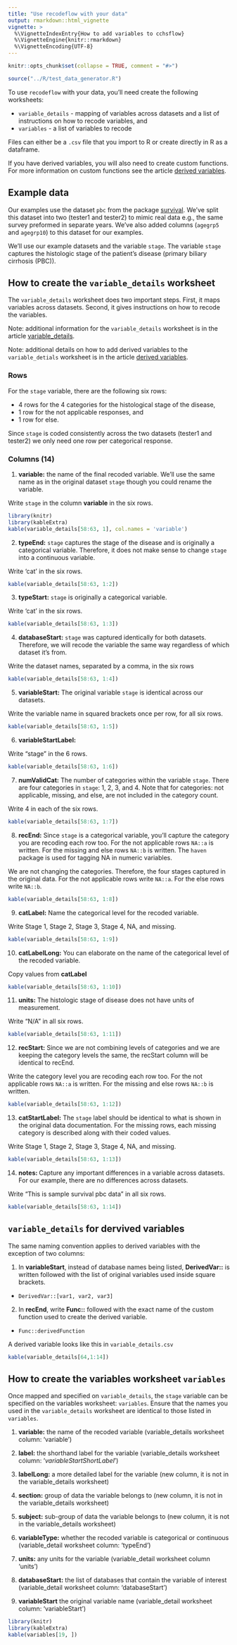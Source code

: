 ```yaml
---
title: "Use recodeflow with your data"
output: rmarkdown::html_vignette
vignette: >
  %\VignetteIndexEntry{How to add variables to cchsflow}     
  %\VignetteEngine{knitr::rmarkdown} 
  %\VignetteEncoding{UTF-8}
---
```


```r
knitr::opts_chunk$set(collapse = TRUE, comment = "#>")

source("../R/test_data_generator.R")
```


To use `recodeflow` with your data, you'll need create the following worksheets:

- `variable_details` - mapping of variables across datasets and a list of instructions on how to recode variables, and
- `variables` - a list of variables to recode

Files can either be a `.csv` file that you import to R or create directly in R as a dataframe.

If you have derived variables, you will also need to create custom functions. For more information on custom functions see the article [derived variables](../articles/derived_variables.html).


## Example data

Our examples use the dataset `pbc` from the package [survival](https://cran.r-project.org/web/packages/survival/index.html). We've split this dataset into two (tester1 and tester2) to mimic real data e.g., the same survey preformed in separate years. We've also added columns (`agegrp5` and `agegrp10`) to this dataset for our examples.

We'll use our example datasets and the variable `stage`.
The variable `stage` captures the histologic stage of the patient's disease (primary biliary cirrhosis (PBC)).

## How to create the `variable_details` worksheet

The `variable_details` worksheet does two important steps. First, it maps variables across datasets. Second, it gives instructions on how to recode the variables. 

Note: additional information for the `variable_details` worksheet is in the article [variable_details](../articles/variable_details.html).

Note: additional details on how to add derived variables to the `variable_detials` worksheet is in the article [derived variables](../articles/derived_variables.html).


### Rows

For the `stage` variable, there are the following six rows:

- 4 rows for the 4 categories for the histological stage of the disease, 
- 1 row for the not applicable responses, and 
- 1 row for else. 

Since `stage` is coded consistently across the two datasets (tester1 and tester2) we only need one row per categorical response.

### Columns (14)

1. **variable:** the name of the final recoded variable. We'll use the same name as in the original dataset `stage` though you could rename the variable.

Write `stage` in the column **variable** in the six rows.

```r
library(knitr)
library(kableExtra)
kable(variable_details[58:63, 1], col.names = 'variable')
```

2. **typeEnd:** `stage` captures the stage of the disease and is originally a categorical variable. Therefore, it does not make sense to change `stage` into a continuous variable. 

Write 'cat' in the six rows.

```r
kable(variable_details[58:63, 1:2])
```

3. **typeStart:** `stage` is originally a categorical variable.

Write 'cat' in the six rows.

```r
kable(variable_details[58:63, 1:3])
```

4. **databaseStart:** `stage` was captured identically for both datasets. Therefore, we will recode the variable the same way regardless of which dataset it's from.

Write the dataset names, separated by a comma, in the six rows

```r
kable(variable_details[58:63, 1:4])
```

5. **variableStart:** The original variable `stage` is identical across our datasets. 

Write the variable name in squared brackets once per row, for all six rows.

```r
kable(variable_details[58:63, 1:5])
```

6. **variableStartLabel:** 

Write "stage" in the 6 rows.

```r
kable(variable_details[58:63, 1:6])
```

7. **numValidCat:** The number of categories within the variable `stage`. There are four categories in `stage`: 1, 2, 3, and 4. Note that for categories: not applicable, missing, and else, are not included in the category count.

Write 4 in each of the six rows.

```r
kable(variable_details[58:63, 1:7])
```

8. **recEnd:** Since `stage` is a categorical variable, you'll capture the category you are recoding each row too. For the not applicable rows `NA::a` is written. For the missing and else rows `NA::b` is written. The `haven` package is used for tagging NA in numeric variables.

We are not changing the categories. Therefore, the four stages captured in the original data. For the not applicable rows write `NA::a`. For the else rows write `NA::b`.

```r
kable(variable_details[58:63, 1:8])
```

9. **catLabel:** Name the categorical level for the recoded variable.

Write Stage 1, Stage 2, Stage 3, Stage 4, NA, and missing.

```r
kable(variable_details[58:63, 1:9])
```

10. **catLabelLong:** You can elaborate on the name of the categorical level of the recoded variable.

Copy values from **catLabel**

```r
kable(variable_details[58:63, 1:10])
```

11. **units:** The histologic stage of disease does not have units of measurement. 

Write "N/A" in all six rows.

```r
kable(variable_details[58:63, 1:11])
```

12. **recStart:** Since we are not combining levels of categories and we are keeping the category levels the same, the recStart column will be identical to recEnd. 

Write the category level you are recoding each row too. For the not applicable rows `NA::a` is written. For the missing and else rows `NA::b` is written.

```r
kable(variable_details[58:63, 1:12])
```

13. **catStartLabel:** The `stage` label should be identical to what is shown in the original data documentation. For the missing rows, each missing category is described along with their coded values.

Write Stage 1, Stage 2, Stage 3, Stage 4, NA, and missing.

```r
kable(variable_details[58:63, 1:13])
```

14. **notes: ** Capture any important differences in a variable across datasets. For our example, there are no differences across datasets.

Write "This is sample survival pbc data" in all six rows.

```r
kable(variable_details[58:63, 1:14])
```

## `variable_details` for dervived variables

The same naming convention applies to derived variables with the exception of two columns:

1. In **variableStart**, instead of database names being listed, **DerivedVar::** is written followed with the list of original variables used inside square brackets. 
+ `DerivedVar::[var1, var2, var3]`

2. In **recEnd**, write **Func::** followed with the exact name of the custom function used to create the derived variable.
+ `Func::derivedFunction`

A derived variable looks like this in `variable_details.csv`

```r
kable(variable_details[64,1:14])
```

## How to create the variables worksheet `variables`

Once mapped and specified on `variable_details`, the `stage` variable can be specified on the variables worksheet: `variables`. Ensure that the names you used in the `variable_details` worksheet are identical to those listed in `variables`.

1. **variable:** the name of the recoded variable (variable_details worksheet column: 'variable')

2. **label:** the shorthand label for the variable (variable_details worksheet column: '*variableStartShortLabel*')

3. **labelLong:** a more detailed label for the variable (new column, it is not in the variable_details worksheet)

4. **section:** group of data the variable belongs to (new column, it is not in the variable_details worksheet)

5. **subject:** sub-group of data the variable belongs to (new column, it is not in the variable_details worksheet)

6. **variableType:** whether the recoded variable is categorical or continuous (variable_detail worksheet column: 'typeEnd')

7. **units:** any units for the variable (variable_detail worksheet column 'units')

8. **databaseStart:** the list of databases that contain the variable of interest (variable_detail worksheet column: 'databaseStart')

9. **variableStart** the original variable name (variable_detail worksheet column: 'variableStart')

```r
library(knitr)
library(kableExtra)
kable(variables[19, ])
```


